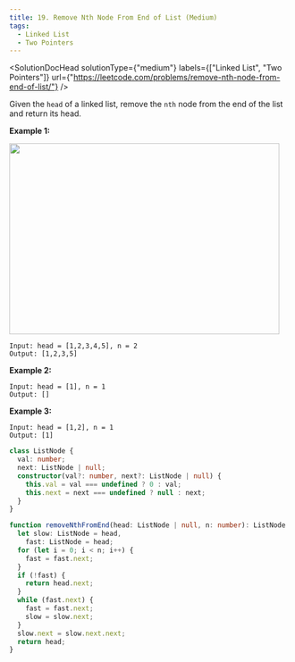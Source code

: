 ```yaml
---
title: 19. Remove Nth Node From End of List (Medium)
tags:
  - Linked List
  - Two Pointers
---
```



<SolutionDocHead
  solutionType={"medium"}
  labels={["Linked List", "Two Pointers"]}
  url={"https://leetcode.com/problems/remove-nth-node-from-end-of-list/"}
/>

Given the `head` of a linked list, remove the `nth` node from the end of the list and return its head.

<b>Example 1:</b>
<br />

<img src={imageURL} width="483" height="342" />

```
Input: head = [1,2,3,4,5], n = 2
Output: [1,2,3,5]
```

<b>Example 2:</b>

```
Input: head = [1], n = 1
Output: []
```

<b>Example 3:</b>

```
Input: head = [1,2], n = 1
Output: [1]
```

```ts title=solution.ts
class ListNode {
  val: number;
  next: ListNode | null;
  constructor(val?: number, next?: ListNode | null) {
    this.val = val === undefined ? 0 : val;
    this.next = next === undefined ? null : next;
  }
}

function removeNthFromEnd(head: ListNode | null, n: number): ListNode | null {
  let slow: ListNode = head,
    fast: ListNode = head;
  for (let i = 0; i < n; i++) {
    fast = fast.next;
  }
  if (!fast) {
    return head.next;
  }
  while (fast.next) {
    fast = fast.next;
    slow = slow.next;
  }
  slow.next = slow.next.next;
  return head;
}
```

